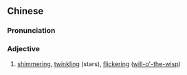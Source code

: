{{also|荧荧}}
==Chinese==
{{zh-forms|s=荧荧}}

===Pronunciation===
{{zh-pron
|m=yíngyíng
|cat=a
}}

===Adjective===
{{zh-adj}}

# [[shimmering]], [[twinkling]] (stars), [[flickering]] ([[will-o'-the-wisp]])